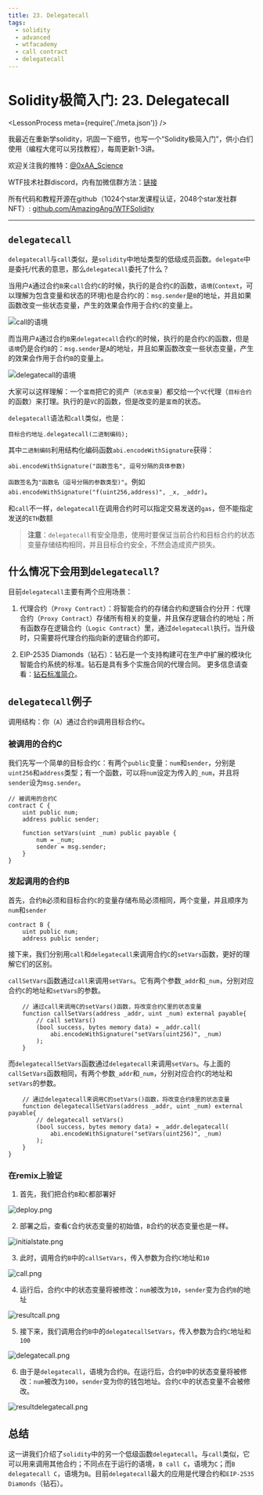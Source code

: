 ```yaml
---
title: 23. Delegatecall
tags:
  - solidity
  - advanced
  - wtfacademy
  - call contract
  - delegatecall
---
```


# Solidity极简入门: 23. Delegatecall
<LessonProcess meta={require('./meta.json')} />

我最近在重新学solidity，巩固一下细节，也写一个“Solidity极简入门”，供小白们使用（编程大佬可以另找教程），每周更新1-3讲。

欢迎关注我的推特：[@0xAA_Science](https://twitter.com/0xAA_Science)

WTF技术社群discord，内有加微信群方法：[链接](https://discord.gg/5akcruXrsk)

所有代码和教程开源在github（1024个star发课程认证，2048个star发社群NFT）: [github.com/AmazingAng/WTFSolidity](https://github.com/AmazingAng/WTFSolidity)

-----

## `delegatecall`
`delegatecall`与`call`类似，是`solidity`中地址类型的低级成员函数。`delegate`中是委托/代表的意思，那么`delegatecall`委托了什么？

当用户`A`通过合约`B`来`call`合约`C`的时候，执行的是合约`C`的函数，`语境`(`Context`，可以理解为包含变量和状态的环境)也是合约`C`的：`msg.sender`是`B`的地址，并且如果函数改变一些状态变量，产生的效果会作用于合约`C`的变量上。

![call的语境](https://images.mirror-media.xyz/publication-images/VgMR533pA8WYtE5Lr65mQ.png?height=698&width=1860)

而当用户`A`通过合约`B`来`delegatecall`合约`C`的时候，执行的是合约`C`的函数，但是`语境`仍是合约`B`的：`msg.sender`是`A`的地址，并且如果函数改变一些状态变量，产生的效果会作用于合约`B`的变量上。

![delegatecall的语境](https://images.mirror-media.xyz/publication-images/JucQiWVixdlmJl6zHjCSI.png?height=702&width=1862)

大家可以这样理解：一个`富商`把它的资产（`状态变量`）都交给一个`VC`代理（`目标合约`的函数）来打理。执行的是`VC`的函数，但是改变的是`富商`的状态。

`delegatecall`语法和`call`类似，也是：
```solidity
目标合约地址.delegatecall(二进制编码);
```
其中`二进制编码`利用结构化编码函数`abi.encodeWithSignature`获得：
```solidity
abi.encodeWithSignature("函数签名", 逗号分隔的具体参数)
```
`函数签名`为`"函数名（逗号分隔的参数类型)"`。例如`abi.encodeWithSignature("f(uint256,address)", _x, _addr)`。

和`call`不一样，`delegatecall`在调用合约时可以指定交易发送的`gas`，但不能指定发送的`ETH`数额

> **注意**：`delegatecall`有安全隐患，使用时要保证当前合约和目标合约的状态变量存储结构相同，并且目标合约安全，不然会造成资产损失。

## 什么情况下会用到`delegatecall`?
目前`delegatecall`主要有两个应用场景：

1. 代理合约（`Proxy Contract`）：将智能合约的存储合约和逻辑合约分开：代理合约（`Proxy Contract`）存储所有相关的变量，并且保存逻辑合约的地址；所有函数存在逻辑合约（`Logic Contract`）里，通过`delegatecall`执行。当升级时，只需要将代理合约指向新的逻辑合约即可。

2. EIP-2535 Diamonds（钻石）：钻石是一个支持构建可在生产中扩展的模块化智能合约系统的标准。钻石是具有多个实施合同的代理合同。 更多信息请查看：[钻石标准简介](https://eip2535diamonds.substack.com/p/introduction-to-the-diamond-standard)。

## `delegatecall`例子
调用结构：你（`A`）通过合约`B`调用目标合约`C`。
### 被调用的合约C
我们先写一个简单的目标合约`C`：有两个`public`变量：`num`和`sender`，分别是`uint256`和`address`类型；有一个函数，可以将`num`设定为传入的`_num`，并且将`sender`设为`msg.sender`。
```solidity
// 被调用的合约C
contract C {
    uint public num;
    address public sender;

    function setVars(uint _num) public payable {
        num = _num;
        sender = msg.sender;
    }
}
```
### 发起调用的合约B
首先，合约`B`必须和目标合约`C`的变量存储布局必须相同，两个变量，并且顺序为`num`和`sender`
```solidity
contract B {
    uint public num;
    address public sender;
```

接下来，我们分别用`call`和`delegatecall`来调用合约`C`的`setVars`函数，更好的理解它们的区别。

`callSetVars`函数通过`call`来调用`setVars`。它有两个参数`_addr`和`_num`，分别对应合约`C`的地址和`setVars`的参数。
```solidity
    // 通过call来调用C的setVars()函数，将改变合约C里的状态变量
    function callSetVars(address _addr, uint _num) external payable{
        // call setVars()
        (bool success, bytes memory data) = _addr.call(
            abi.encodeWithSignature("setVars(uint256)", _num)
        );
    }
```

而`delegatecallSetVars`函数通过`delegatecall`来调用`setVars`。与上面的`callSetVars`函数相同，有两个参数`_addr`和`_num`，分别对应合约`C`的地址和`setVars`的参数。

```solidity
    // 通过delegatecall来调用C的setVars()函数，将改变合约B里的状态变量
    function delegatecallSetVars(address _addr, uint _num) external payable{
        // delegatecall setVars()
        (bool success, bytes memory data) = _addr.delegatecall(
            abi.encodeWithSignature("setVars(uint256)", _num)
        );
    }
}
```

### 在remix上验证
1. 首先，我们把合约`B`和`C`都部署好

![deploy.png](./img/23-1.png)


2. 部署之后，查看`C`合约状态变量的初始值，`B`合约的状态变量也是一样。

![initialstate.png](./img/23-2.png)

3. 此时，调用合约`B`中的`callSetVars`，传入参数为合约`C`地址和`10`

![call.png](./img/23-3.png)

4. 运行后，合约`C`中的状态变量将被修改：`num`被改为`10`，`sender`变为合约`B`的地址

![resultcall.png](./img/23-4.png)


5. 接下来，我们调用合约`B`中的`delegatecallSetVars`，传入参数为合约`C`地址和`100`

![delegatecall.png](./img/23-5.png)

6. 由于是`delegatecall`，语境为合约`B`。在运行后，合约`B`中的状态变量将被修改：`num`被改为`100`，`sender`变为你的钱包地址。合约`C`中的状态变量不会被修改。

![resultdelegatecall.png](./img/23-6.png)

## 总结
这一讲我们介绍了`solidity`中的另一个低级函数`delegatecall`。与`call`类似，它可以用来调用其他合约；不同点在于运行的语境，`B call C`，语境为`C`；而`B delegatecall C`，语境为`B`。目前`delegatecall`最大的应用是代理合约和`EIP-2535 Diamonds`（钻石）。
